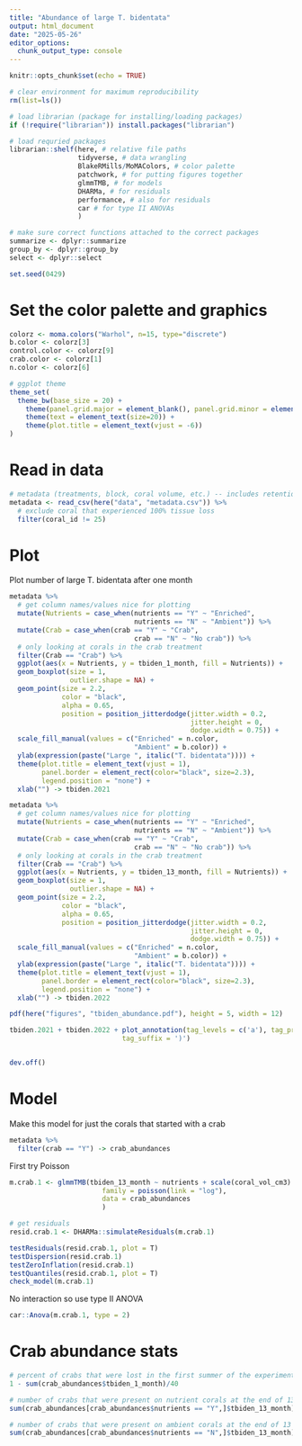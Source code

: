 ```yaml
---
title: "Abundance of large T. bidentata"
output: html_document
date: "2025-05-26"
editor_options: 
  chunk_output_type: console
---
```


```r
knitr::opts_chunk$set(echo = TRUE)
```

```r
# clear environment for maximum reproducibility
rm(list=ls())
```

```r
# load librarian (package for installing/loading packages)
if (!require("librarian")) install.packages("librarian")

# load requried packages
librarian::shelf(here, # relative file paths 
                 tidyverse, # data wrangling
                 BlakeRMills/MoMAColors, # color palette
                 patchwork, # for putting figures together
                 glmmTMB, # for models
                 DHARMa, # for residuals
                 performance, # also for residuals
                 car # for type II ANOVAs
                 )
```

```r
# make sure correct functions attached to the correct packages
summarize <- dplyr::summarize
group_by <- dplyr::group_by
select <- dplyr::select
```

```r
set.seed(0429)
```

# Set the color palette and graphics

```r
colorz <- moma.colors("Warhol", n=15, type="discrete")
b.color <- colorz[3]
control.color <- colorz[9]
crab.color <- colorz[1]
n.color <- colorz[6]
```

```r
# ggplot theme
theme_set(
  theme_bw(base_size = 20) +
    theme(panel.grid.major = element_blank(), panel.grid.minor = element_blank()) +
    theme(text = element_text(size=20)) +
    theme(plot.title = element_text(vjust = -6))
) 
```

# Read in data

```r
# metadata (treatments, block, coral volume, etc.) -- includes retention data
metadata <- read_csv(here("data", "metadata.csv")) %>% 
  # exclude coral that experienced 100% tissue loss
  filter(coral_id != 25)
```

# Plot

Plot number of large T. bidentata after one month

```r
metadata %>% 
  # get column names/values nice for plotting
  mutate(Nutrients = case_when(nutrients == "Y" ~ "Enriched",
                               nutrients == "N" ~ "Ambient")) %>% 
  mutate(Crab = case_when(crab == "Y" ~ "Crab",
                               crab == "N" ~ "No crab")) %>% 
  # only looking at corals in the crab treatment
  filter(Crab == "Crab") %>% 
  ggplot(aes(x = Nutrients, y = tbiden_1_month, fill = Nutrients)) +
  geom_boxplot(size = 1,
               outlier.shape = NA) +
  geom_point(size = 2.2,
             color = "black",
             alpha = 0.65,
             position = position_jitterdodge(jitter.width = 0.2,
                                             jitter.height = 0,
                                             dodge.width = 0.75)) +
  scale_fill_manual(values = c("Enriched" = n.color,
                               "Ambient" = b.color)) +
  ylab(expression(paste("Large ", italic("T. bidentata")))) +
  theme(plot.title = element_text(vjust = 1),
        panel.border = element_rect(color="black", size=2.3),
        legend.position = "none") +
  xlab("") -> tbiden.2021 
```

```r
metadata %>% 
  # get column names/values nice for plotting
  mutate(Nutrients = case_when(nutrients == "Y" ~ "Enriched",
                               nutrients == "N" ~ "Ambient")) %>% 
  mutate(Crab = case_when(crab == "Y" ~ "Crab",
                               crab == "N" ~ "No crab")) %>% 
  # only looking at corals in the crab treatment
  filter(Crab == "Crab") %>% 
  ggplot(aes(x = Nutrients, y = tbiden_13_month, fill = Nutrients)) +
  geom_boxplot(size = 1,
               outlier.shape = NA) +
  geom_point(size = 2.2,
             color = "black",
             alpha = 0.65,
             position = position_jitterdodge(jitter.width = 0.2,
                                             jitter.height = 0,
                                             dodge.width = 0.75)) +
  scale_fill_manual(values = c("Enriched" = n.color,
                               "Ambient" = b.color)) +
  ylab(expression(paste("Large ", italic("T. bidentata")))) +
  theme(plot.title = element_text(vjust = 1),
        panel.border = element_rect(color="black", size=2.3),
        legend.position = "none") +
  xlab("") -> tbiden.2022
```

```r
pdf(here("figures", "tbiden_abundance.pdf"), height = 5, width = 12)

tbiden.2021 + tbiden.2022 + plot_annotation(tag_levels = c('a'), tag_prefix = '(',
                            tag_suffix = ')')


dev.off()
```

# Model

Make this model for just the corals that started with a crab

```r
metadata %>% 
  filter(crab == "Y") -> crab_abundances
```

First try Poisson

```r
m.crab.1 <- glmmTMB(tbiden_13_month ~ nutrients + scale(coral_vol_cm3) + (1|block),
                       family = poisson(link = "log"),
                       data = crab_abundances
                       )
```

```r
# get residuals
resid.crab.1 <- DHARMa::simulateResiduals(m.crab.1)

testResiduals(resid.crab.1, plot = T)
testDispersion(resid.crab.1)
testZeroInflation(resid.crab.1)
testQuantiles(resid.crab.1, plot = T)
check_model(m.crab.1)
```

No interaction so use type II ANOVA

```r
car::Anova(m.crab.1, type = 2)
```

# Crab abundance stats

```r
# percent of crabs that were lost in the first summer of the experiment
1 - sum(crab_abundances$tbiden_1_month)/40

# number of crabs that were present on nutrient corals at the end of 13 months
sum(crab_abundances[crab_abundances$nutrients == "Y",]$tbiden_13_month)

# number of crabs that were present on ambient corals at the end of 13 months
sum(crab_abundances[crab_abundances$nutrients == "N",]$tbiden_13_month)
```




